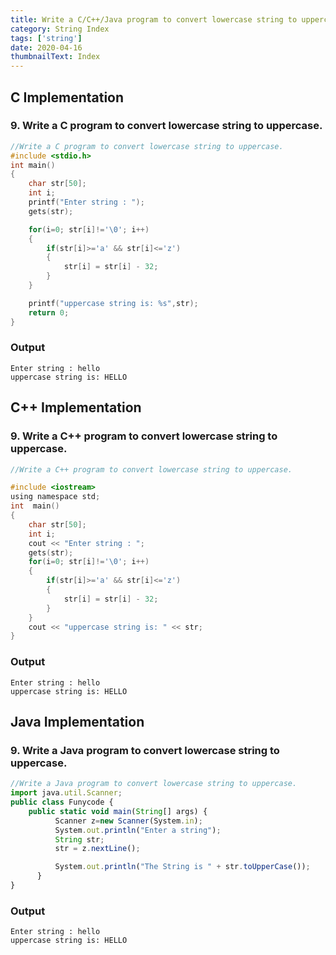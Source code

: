 ```yaml
---
title: Write a C/C++/Java program to convert lowercase string to uppercase.
category: String Index
tags: ['string']
date: 2020-04-16
thumbnailText: Index
---
```


## C Implementation
### 9. Write a C program to convert lowercase string to uppercase.
```c
//Write a C program to convert lowercase string to uppercase.
#include <stdio.h>
int main()
{
    char str[50];
    int i;
    printf("Enter string : ");
    gets(str);

    for(i=0; str[i]!='\0'; i++)
    {
        if(str[i]>='a' && str[i]<='z')
        {
            str[i] = str[i] - 32;
        }
    }

    printf("uppercase string is: %s",str);
    return 0;
}
```
### Output
```
Enter string : hello
uppercase string is: HELLO
```
## C++ Implementation
### 9. Write a C++ program to convert lowercase string to uppercase.
```c
//Write a C++ program to convert lowercase string to uppercase.

#include <iostream>
using namespace std;
int  main()
{
    char str[50];
    int i;
    cout << "Enter string : ";
    gets(str);
    for(i=0; str[i]!='\0'; i++)
    {
        if(str[i]>='a' && str[i]<='z')
        {
            str[i] = str[i] - 32;
        }
    }
    cout << "uppercase string is: " << str;
}
```
### Output
```
Enter string : hello
uppercase string is: HELLO
```

## Java Implementation
### 9. Write a Java program to convert lowercase string to uppercase.
```js
//Write a Java program to convert lowercase string to uppercase.
import java.util.Scanner;
public class Funycode {
    public static void main(String[] args) {
          Scanner z=new Scanner(System.in);
          System.out.println("Enter a string");
          String str;
          str = z.nextLine();

          System.out.println("The String is " + str.toUpperCase());
      }
}
```
### Output
```
Enter string : hello
uppercase string is: HELLO
```
